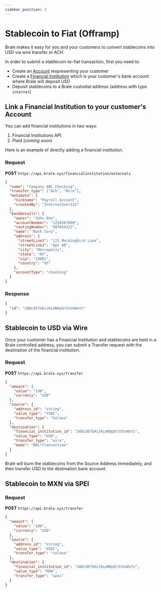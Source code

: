 ```yaml
---
sidebar_position: 3
---
```


# Stablecoin to Fiat (Offramp)

Brale makes it easy for you and your customers to convert stablecoins into USD via wire transfer or ACH.

In order to submit a stablecoin-to-fiat transaction, first you need to:

- Create an [Account](/docs/concepts/accounts) respresenting your customer
- Create a [Financial Institution](/docs/concepts/financial-institutions) which is your customer's bank account where Brale will deposit USD
- Deposit stablecoins to a Brale custodial address (address with type `internal`)

## Link a Financial Institution to your customer's Account

You can add financial institutions in two ways:

1. Financial Institutions API
2. Plaid (_coming soon_)

Here is an example of directly adding a financial institution.

### Request

**POST** `https://api.brale.xyz/financialinstitution/externals`

```json showLineNumbers
{
  "name": "Company ABC Checking",
  "transfer_type": ["Ach", "Wire"],
  "metadata": {
    "nickname": "Payroll Account",
    "createdBy": "InternalUser123"
  },
  "bankDetails": {
    "owner": "John Doe",
    "accountNumber": "1234567890",
    "routingNumber": "987654321",
    "name": "Bank Corp",
    "address": {
      "streetLine1": "123 Mockingbird Lane",
      "streetLine2": "Apt 4B",
      "city": "Metropolis",
      "state": "NY",
      "zip": "10001",
      "country": "US"
    },
    "accountType": "checking"
  }
}
```

### Response

```json showLineNumbers
{
  "id": "2AbCdEfGHiJkLmN0pQrStUvWxYz"
}
```

## Stablecoin to USD via Wire

Once your customer has a Financial Institution and stablecoins are held in a Brale controlled address, you can submit a Transfer request with the destination of the financial institution.

### Request

**POST** `https://api.brale.xyz/transfer`

```json showLineNumbers
{
  "amount": {
    "value": "100",
    "currency": "USD"
  },
  "source": {
    "address_id": "string",
    "value_type": "YSBC",
    "transfer_type": "Solana"
  },
  "destination": {
    "financial_institution_id": "2AbCdEfGHiJkLmN0pQrStUvWxYz",
    "value_type": "USD",
    "transfer_type": "wire",
    "memo": "BRL*Transaction"
  }
}
```

Brale will burn the stablecoins from the Source Address immediately, and then transfer USD to the destination bank account.

## Stablecoin to MXN via SPEI

### Request

**POST** `https://api.brale.xyz/transfer`

```json showLineNumbers
{
  "amount": {
    "value": "100",
    "currency": "USD"
  },
  "source": {
    "address_id": "string",
    "value_type": "USDC",
    "transfer_type": "solana"
  },
  "destination": {
    "financial_institution_id": "2AbCdEfGHiJkLmN0pQrStUvWxYz",
    "value_type": "MXN",
    "transfer_type": "spei"
  }
}
```
